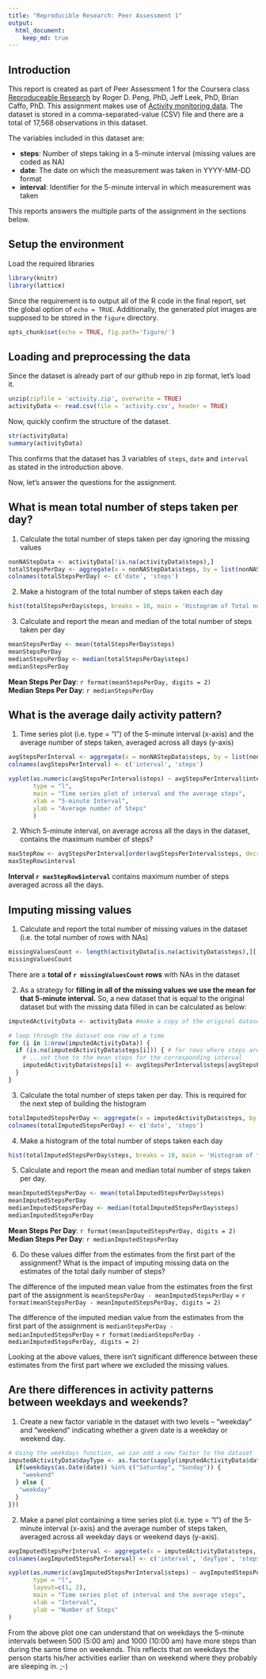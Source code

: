 ```yaml
---
title: "Reproducible Research: Peer Assessment 1"
output: 
  html_document:
    keep_md: true
---
```


## Introduction
This report is created as part of Peer Assessment 1 for the Coursera class [Reproduceable Research](https://class.coursera.org/repdata-031/) by Roger D. Peng, PhD, Jeff Leek, PhD, Brian Caffo, PhD. This assignment makes use of [Activity monitoring data](https://d396qusza40orc.cloudfront.net/repdata%2Fdata%2Factivity.zip). The dataset is stored in a comma-separated-value (CSV) file and there are a total of 17,568 observations in this dataset. 

The variables included in this dataset are:

* **steps**: Number of steps taking in a 5-minute interval (missing values are coded as NA)
* **date**: The date on which the measurement was taken in YYYY-MM-DD format
* **interval**: Identifier for the 5-minute interval in which measurement was taken

This reports answers the multiple parts of the assignment in the sections below.

## Setup the environment
Load the required libraries
```r
library(knitr)
library(lattice)
```
Since the requirement is to output all of the R code in the final report, set the global option of `echo = TRUE`. Additionally, the generated plot images are supposed to be stored in the `figure` directory.
```r
opts_chunk$set(echo = TRUE, fig.path='figure/')
```

## Loading and preprocessing the data
Since the dataset is already part of our github repo in zip format, let's load it.
```r
unzip(zipfile = 'activity.zip', overwrite = TRUE)
activityData <- read.csv(file = 'activity.csv', header = TRUE)
```

Now, quickly confirm the structure of the dataset.
```r
str(activityData)
summary(activityData)
```

This confirms that the dataset has 3 variables of `steps`, `date` and `interval` as stated in the introduction above.

Now, let's answer the questions for the assignment.

## What is mean total number of steps taken per day?
1. Calculate the total number of steps taken per day ignoring the missing values
```r
nonNAStepData <- activityData[!is.na(activityData$steps),]
totalStepsPerDay <- aggregate(x = nonNAStepData$steps, by = list(nonNAStepData$date), FUN = sum, na.exclude = TRUE)
colnames(totalStepsPerDay) <- c('date', 'steps')
```

2. Make a histogram of the total number of steps taken each day
```r
hist(totalStepsPerDay$steps, breaks = 10, main = 'Histogram of Total number of Steps per Day', xlab = 'Steps per day', ylab = 'Days')
```


3. Calculate and report the mean and median of the total number of steps taken per day
```r
meanStepsPerDay <- mean(totalStepsPerDay$steps)
meanStepsPerDay
medianStepsPerDay <- median(totalStepsPerDay$steps)
medianStepsPerDay
```
**Mean Steps Per Day**: ```r format(meanStepsPerDay, digits = 2)```  
**Median Steps Per Day**: ```r medianStepsPerDay```

## What is the average daily activity pattern?
1. Time series plot (i.e. type = "l") of the 5-minute interval (x-axis) and the average number of steps taken, averaged across all days (y-axis)
```r
avgStepsPerInterval <- aggregate(x = nonNAStepData$steps, by = list(nonNAStepData$interval), FUN = mean, na.exclude = TRUE)
colnames(avgStepsPerInterval) <- c('interval', 'steps')

xyplot(as.numeric(avgStepsPerInterval$steps) ~ avgStepsPerInterval$interval, 
       type = "l", 
       main = "Time series plot of interval and the average steps", 
       xlab = "5-minute Interval",
       ylab = "Average number of Steps"
       )
```

2. Which 5-minute interval, on average across all the days in the dataset, contains the maximum number of steps?
```r
maxStepRow <- avgStepsPerInterval[order(avgStepsPerInterval$steps, decreasing = TRUE),][1,]
maxStepRow$interval
```

**Interval ```r maxStepRow$interval```** contains maximum number of steps averaged across all the days.

## Imputing missing values
1. Calculate and report the total number of missing values in the dataset (i.e. the total number of rows with NAs)
```r
missingValuesCount <- length(activityData[is.na(activityData$steps),][,1])
missingValuesCount
```

There are a **total of ```r missingValuesCount``` rows** with NAs in the dataset

2. As a strategy for **filling in all of the missing values we use the mean for that 5-minute interval.** So, a new dataset that is equal to the original dataset but with the missing data filled in can be calculated as below:
```r
imputedActivityData <- activityData #make a copy of the original dataset

# loop through the dataset one row at a time
for (i in 1:nrow(imputedActivityData)) {
  if (is.na(imputedActivityData$steps[i])) { # for rows where steps are missing...
    # ...set them to the mean steps for the corresponding interval
    imputedActivityData$steps[i] <- avgStepsPerInterval$steps[avgStepsPerInterval$interval == imputedActivityData$interval[i]]
  }
}
```

3. Calculate the total number of steps taken per day. This is required for the next step of building the histogram
```r
totalImputedStepsPerDay <- aggregate(x = imputedActivityData$steps, by = list(imputedActivityData$date), FUN = sum)
colnames(totalImputedStepsPerDay) <- c('date', 'steps')
```

4. Make a histogram of the total number of steps taken each day
```r
hist(totalImputedStepsPerDay$steps, breaks = 10, main = 'Histogram of the total number of steps (imputed) per day', xlab = 'Number of Steps (imputed) per day', ylab = 'Number of Days')
```

5. Calculate and report the mean and median total number of steps taken per day. 
```r
meanImputedStepsPerDay <- mean(totalImputedStepsPerDay$steps)
meanImputedStepsPerDay
medianImputedStepsPerDay <- median(totalImputedStepsPerDay$steps)
medianImputedStepsPerDay
```

**Mean Steps Per Day**: ```r format(meanImputedStepsPerDay, digits = 2)```  
**Median Steps Per Day**: ```r medianImputedStepsPerDay```

6. Do these values differ from the estimates from the first part of the assignment? What is the impact of imputing missing data on the estimates of the total daily number of steps?

The difference of the imputed mean value from the estimates from the first part of the assignment is ```meanStepsPerDay - meanImputedStepsPerDay``` = ```r format(meanStepsPerDay - meanImputedStepsPerDay, digits = 2)```

The difference of the imputed median value from the estimates from the first part of the assignment is ```medianStepsPerDay - medianImputedStepsPerDay``` = ```r format(medianStepsPerDay - medianImputedStepsPerDay, digits = 2)```

Looking at the above values, there isn't significant difference between these estimates from the first part where we excluded the missing values.

## Are there differences in activity patterns between weekdays and weekends?
1. Create a new factor variable in the dataset with two levels – “weekday” and “weekend” indicating whether a given date is a weekday or weekend day.
```r
# Using the weekdays function, we can add a new factor to the dataset
imputedActivityData$dayType <- as.factor(sapply(imputedActivityData$date, function(date) {
  if(weekdays(as.Date(date)) %in% c("Saturday", "Sunday")) {
    "weekend"
  } else {
   "weekday"
  }
}))
```


2. Make a panel plot containing a time series plot (i.e. type = "l") of the 5-minute interval (x-axis) and the average number of steps taken, averaged across all weekday days or weekend days (y-axis).
```r
avgImputedStepsPerInterval <- aggregate(x = imputedActivityData$steps, by = list(interval = imputedActivityData$interval, dayType = imputedActivityData$dayType), FUN = mean)
colnames(avgImputedStepsPerInterval) <- c('interval', 'dayType', 'steps')

xyplot(as.numeric(avgImputedStepsPerInterval$steps) ~ avgImputedStepsPerInterval$interval | avgImputedStepsPerInterval$dayType, 
       type = "l", 
       layout=c(1, 2), 
       main = "Time series plot of interval and the average steps", 
       xlab = "Interval",
       ylab = "Number of Steps"
)
```

From the above plot one can understand that on weekdays the 5-minute intervals between 500 (5:00 am) and 1000 (10:00 am) have more steps than during the same time on weekends. This reflects that on weekdays the person starts his/her activities earlier than on weekend where they probably are sleeping in. ;-)

